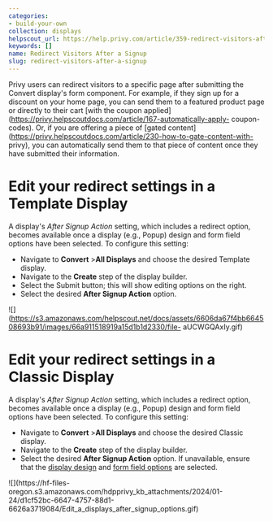 ```yaml
---
categories:
- build-your-own
collection: displays
helpscout_url: https://help.privy.com/article/359-redirect-visitors-after-a-signup
keywords: []
name: Redirect Visitors After a Signup
slug: redirect-visitors-after-a-signup
---
```

Privy users can redirect visitors to a specific page after submitting the
Convert display's form component. For example, if they sign up for a discount
on your home page, you can send them to a featured product page or directly to
their cart [with the coupon
applied](https://privy.helpscoutdocs.com/article/167-automatically-apply-
coupon-codes). Or, if you are offering a piece of [gated
content](https://privy.helpscoutdocs.com/article/230-how-to-gate-content-with-
privy), you can automatically send them to that piece of content once they
have submitted their information.

# Edit your redirect settings in a Template Display

A display's  _After Signup Action_ setting, which includes a redirect option,
becomes available once a display (e.g., Popup) design and form field options
have been selected. To configure this setting:

  * Navigate to **Convert** >**All Displays** and choose the desired Template display. 
  * Navigate to the **Create** step of the display builder. 
  * Select the Submit button; this will show editing options on the right. 
  * Select the desired **After Signup Action** option.

![](https://s3.amazonaws.com/helpscout.net/docs/assets/6606da67f4bb664508693b91/images/66a911518919a15d1b1d2330/file-
aUCWGQAxIy.gif)

# Edit your redirect settings in a Classic Display

A display's  _After Signup Action_ setting, which includes a redirect option,
becomes available once a display (e.g., Popup) design and form field options
have been selected. To configure this setting:

  * Navigate to **Convert** >**All Displays** and choose the desired Classic display. 
  * Navigate to the **Create** step of the display builder. 
  * Select the desired **After Signup Action** option. If unavailable, ensure that the [display design](https://privy.helpscoutdocs.com/article/100-use-the-build-your-own-display-designer) and [form field options](https://privy.helpscoutdocs.com/article/168-create-and-manage-form-fields) are selected. 

![](https://hf-files-
oregon.s3.amazonaws.com/hdpprivy_kb_attachments/2024/01-24/d1cf52bc-6647-4757-88d1-6626a3719084/Edit_a_displays_after_signup_options.gif)

